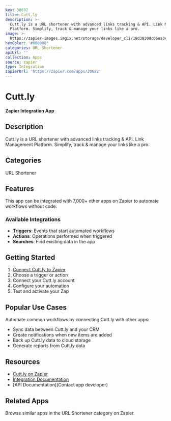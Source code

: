 ```yaml
---
key: 30692
title: Cutt.ly
description: >-
  Cutt.ly is a URL shortener with advanced links tracking & API. Link Management
  Platform. Simplify, track & manage your links like a pro.
image: >-
  https://zapier-images.imgix.net/storage/developer_cli/18d3830dc66ea3e503d615627cb5b75f_2.png?auto=format%2Ccompress&ixlib=python-3.0.0&q=50
hexColor: '#000000'
categories: URL Shortener
apiUrl: ''
collection: Apps
source: zapier
type: Integration
zapierUrl: 'https://zapier.com/apps/30692'
---
```

# Cutt.ly

**Zapier Integration App**

## Description

Cutt.ly is a URL shortener with advanced links tracking & API. Link Management Platform. Simplify, track & manage your links like a pro.

## Categories

URL Shortener

## Features

This app can be integrated with 7,000+ other apps on Zapier to automate workflows without code.

### Available Integrations

- **Triggers**: Events that start automated workflows
- **Actions**: Operations performed when triggered
- **Searches**: Find existing data in the app

## Getting Started

1. [Connect Cutt.ly to Zapier](https://zapier.com/apps/30692)
2. Choose a trigger or action
3. Connect your Cutt.ly account
4. Configure your automation
5. Test and activate your Zap

## Popular Use Cases

Automate common workflows by connecting Cutt.ly with other apps:

- Sync data between Cutt.ly and your CRM
- Create notifications when new items are added
- Back up Cutt.ly data to cloud storage
- Generate reports from Cutt.ly data

## Resources

- [Cutt.ly on Zapier](https://zapier.com/apps/30692)
- [Integration Documentation](https://zapier.com/apps/30692/integrations)
- [API Documentation](Contact app developer)

## Related Apps

Browse similar apps in the URL Shortener category on Zapier.

